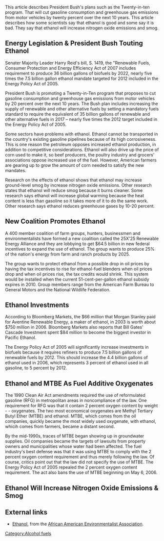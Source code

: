 This article describes President Bush's plans such as the Twenty-in-ten program. That will cut gasoline consumption and greenhouse gas emissions from motor vehicles by twenty percent over the next 10 years.  This article describes how some scientists say that ethanol is good and some say it is bad. They say that ethanol will increase nitrogen oxide emissions and smog.

== Energy Legislation & President Bush Touting Ethanol ==
Senater Majority Leader Harry Reid's bill, S. 1419, the "Renewable Fuels, Consumer Protection and Energy Efficiency Act of 2007 includes requirement to produce 36 billion gallons of biofuels by 2022, nearly five times the 7.5 billion gallon ethanol mandate targeted for 2012 included in the Energy Policy Act of 2005.

President Bush is promoting a Twenty-in-Ten program that proposes to cut gasoline consumption and greenhouse gas emissions from motor vehicles by 20 percent over the next 10 years. The Bush plan includes increasing the supply of renewable and other alternative fuels by setting a mandatory fuels standard to require the equivalent of 35 billion gallons of renewable and other alternative fuels in 2017 – nearly five times the 2012 target included in the Energy Policy Act of 2005.

Some sectors have problems with ethanol. Ethanol cannot be transported in the country's existing gasoline pipelines because of its high corrosiveness. This is one reason the petroleum opposes increased ethanol production, in addition to competitive considerations. Ethanol will also drive up the price of corn used to make it, so beef producers, the poultry industry and grocers' associations oppose increased use of the fuel. However, American farmers are gearing up to grow the amount of corn needed to satisfy the new mandates.

Research on the effects of ethanol shows that ethanol may increase ground-level smog by increase nitrogen oxide emissions. Other research states that ethanol will reduce smog because it burns cleaner. Some research says ethanol will increase global warming because the heat content is less than gasoline so it takes more of it to do the same work. Other research says ethanol reduces greenhouse gases by 10-20 percent.

== New Coalition Promotes Ethanol ==
A 400 member coalition of farm groups, hunters, businessmen and environmentalists have formed a new coalition called the 25X'25 Renewable Energy Alliance and they are lobbying to get $64.5 billion in new federal incentives to expand the use of ethanol. The group wants to produce 25% of the nation's energy from farm and ranch products by 2025.

The group wants to protect ethanol from a possible drop in oil prices by having the tax incentives to rise for ethanol-fuel blenders when oil prices drop and when oil prices rise, the tax credits would shrink. This system would be installed when the current 51-cent-per-gallon ethanol subsidy expires in 2010. Group members range from the American Farm Bureau to General Motors and the National Wildlife Federation.

== Ethanol Investments ==
According to Bloomberg Markets, the $66 million that Morgan Stanley paid for Aventine Renewable Energy, a maker of ethanol, in 2003 is worth about $750 million in 2006. Bloomberg Markets also reports that Bill Gates' Cascade Investment spent $84 million to become the biggest investor in Pacific Ethanol.

The Energy Policy Act of 2005 will significantly increase investments in biofuels because it requires refiners to produce 7.5 billion gallons of renewable fuels by 2012. This should increase the 4.4 billion gallons of ethanol used in 2006, which represents 3 percent of ethanol used in all gasoline, to 5 percent by 2012.

== Ethanol and MTBE As Fuel Additive Oxygenates ==
The 1990 Clean Air Act amendments required the use of reformulated gasoline (RFG) in metropolitan areas in noncompliance of the law. One requirement for RFG was that it contain 2 percent oxygen content by weight - - oxygenates. The two most economical oxygenates are Methyl Tertiary Butyl Ether (MTBE) and ethanol. MTBE, which comes from the oil companies, quickly became the most widely used oxygenate, with ethanol, whicih comes from farmers, became a distant second.

By the mid-1990s, traces of MTBE began showing up in groundwater supplies. Oil companies became the targets of lawsuits from property owners and municipalities whose water had been affected. The fuel industry's best defense was that it was using MTBE to comply with the 2 percent oxygen content requirement and thus merely following the law. Of course, critics point out that the law did not specify the use of MTBE. The Energy Policy Act of 2005 repealed the 2 percent oxygen content requirement. The act also bans the use of MTBE beginning on May 6, 2006. 

== Ethanol Will Increase Nitrogen Oxide Emissions & Smog ==

{{expand section}}

== External links ==

* [http://www.aaenvironment.com/Ethanol.htm Ethanol], from the [[African American Environmentalist Association]].

{{copyedit|This article is heavily based on the [[African American Environmentalist Association]] article, for which our permission is a bit ambiguous. Ideally this should be rewritten to avoid copyright concerns, and expanded to be as factual and balanced as possible. --[[User:Chriswaterguy|Chriswaterguy]] 11:40, 25 March 2012 (PDT)}}

[[Category:Alcohol fuels]]